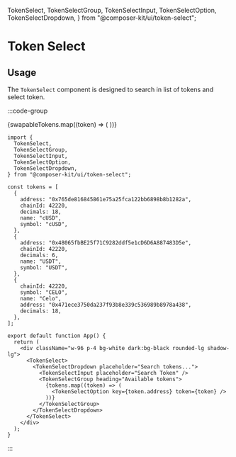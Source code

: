   TokenSelect,
  TokenSelectGroup,
  TokenSelectInput,
  TokenSelectOption,
  TokenSelectDropdown,
} from "@composer-kit/ui/token-select";

# Token Select

## Usage

The `TokenSelect` component is designed to search in list of tokens and select token.

:::code-group

<div data-title="Preview">
  <div className="flex items-center justify-center">
    <TokenSelect delayMs={300}>
      <TokenSelectDropdown placeholder="Search tokens...">
        <TokenSelectInput placeholder="Search Token" />
        <TokenSelectGroup heading="Available tokens">
          {swapableTokens.map((token) => (
            <TokenSelectOption key={token.address} token={token} />
          ))}
        </TokenSelectGroup>
      </TokenSelectDropdown>
    </TokenSelect>
  </div>
</div>

```tsx [app.tsx]
import {
  TokenSelect,
  TokenSelectGroup,
  TokenSelectInput,
  TokenSelectOption,
  TokenSelectDropdown,
} from "@composer-kit/ui/token-select";

const tokens = [
  {
    address: "0x765de816845861e75a25fca122bb6898b8b1282a",
    chainId: 42220,
    decimals: 18,
    name: "cUSD",
    symbol: "cUSD",
  },
  {
    address: "0x48065fbBE25f71C9282ddf5e1cD6D6A887483D5e",
    chainId: 42220,
    decimals: 6,
    name: "USDT",
    symbol: "USDT",
  },
  {
    chainId: 42220,
    symbol: "CELO",
    name: "Celo",
    address: "0x471ece3750da237f93b8e339c536989b8978a438",
    decimals: 18,
  },
];

export default function App() {
  return (
    <div className="w-96 p-4 bg-white dark:bg-black rounded-lg shadow-lg">
      <TokenSelect>
        <TokenSelectDropdown placeholder="Search tokens...">
          <TokenSelectInput placeholder="Search Token" />
          <TokenSelectGroup heading="Available tokens">
            {tokens.map((token) => (
              <TokenSelectOption key={token.address} token={token} />
            ))}
          </TokenSelectGroup>
        </TokenSelectDropdown>
      </TokenSelect>
    </div>
  );
}
```

:::
